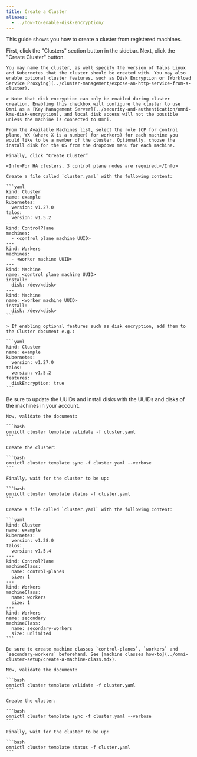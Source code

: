 ```yaml
---
title: Create a Cluster
aliases:
  - ../how-to-enable-disk-encryption/
---
```


This guide shows you how to create a cluster from registered machines.


<Tabs>
  <Tab title="UI">
    First, click the "Clusters" section button in the sidebar. Next, click the "Create Cluster" button.

    You may name the cluster, as well specify the version of Talos Linux and Kubernetes that the cluster should be created with. You may also enable optional cluster features, such as Disk Encryption or [Workload Service Proxying](../cluster-management/expose-an-http-service-from-a-cluster).

    > Note that disk encryption can only be enabled during cluster creation. Enabling this checkbox will configure the cluster to use Omni as a [Key Management Server](../security-and-authentication/omni-kms-disk-encryption), and local disk access will not the possible unless the machine is connected to Omni.

    From the Available Machines list, select the role (CP for control plane, WX (where X is a number) for workers) for each machine you would like to be a member of the cluster. Optionally, choose the install disk for the OS from the dropdown menu for each machine. 

    Finally, click “Create Cluster”

    <Info>For HA clusters, 3 control plane nodes are required.</Info>

  </Tab>

  <Tab title="CLI with manual machine allocation">
  
    Create a file called `cluster.yaml` with the following content:

    ```yaml
    kind: Cluster
    name: example
    kubernetes:
      version: v1.27.0
    talos:
      version: v1.5.2
    ---
    kind: ControlPlane
    machines:
      - <control plane machine UUID>
    ---
    kind: Workers
    machines:
      - <worker machine UUID>
    ---
    kind: Machine
    name: <control plane machine UUID>
    install:
      disk: /dev/<disk>
    ---
    kind: Machine
    name: <worker machine UUID>
    install:
      disk: /dev/<disk>
    ```

    > If enabling optional features such as disk encryption, add them to the Cluster document e.g.:

    ```yaml
    kind: Cluster
    name: example
    kubernetes:
      version: v1.27.0
    talos:
      version: v1.5.2
    features:
      diskEncryption: true
    ```

   <Info>Be sure to update the UUIDs and install disks with the UUIDs and disks of the machines in your account.</Info>

    Now, validate the document:

    ```bash
    omnictl cluster template validate -f cluster.yaml
    ```

    Create the cluster:

    ```bash
    omnictl cluster template sync -f cluster.yaml --verbose
    ```

    Finally, wait for the cluster to be up:

    ```bash
    omnictl cluster template status -f cluster.yaml
    ```

  </Tab>

  <Tab title="CLI with machine classes">

    Create a file called `cluster.yaml` with the following content:

    ```yaml
    kind: Cluster
    name: example
    kubernetes:
      version: v1.28.0
    talos:
      version: v1.5.4
    ---
    kind: ControlPlane
    machineClass:
      name: control-planes
      size: 1
    ---
    kind: Workers
    machineClass:
      name: workers
      size: 1
    ---
    kind: Workers
    name: secondary
    machineClass:
      name: secondary-workers
      size: unlimited
    ```

    Be sure to create machine classes `control-planes`, `workers` and `secondary-workers` beforehand. See [machine classes how-to](../omni-cluster-setup/create-a-machine-class.mdx).

    Now, validate the document:

    ```bash
    omnictl cluster template validate -f cluster.yaml
    ```

    Create the cluster:

    ```bash
    omnictl cluster template sync -f cluster.yaml --verbose
    ```

    Finally, wait for the cluster to be up:

    ```bash
    omnictl cluster template status -f cluster.yaml
    ```
  
  </Tab>

</Tabs>

